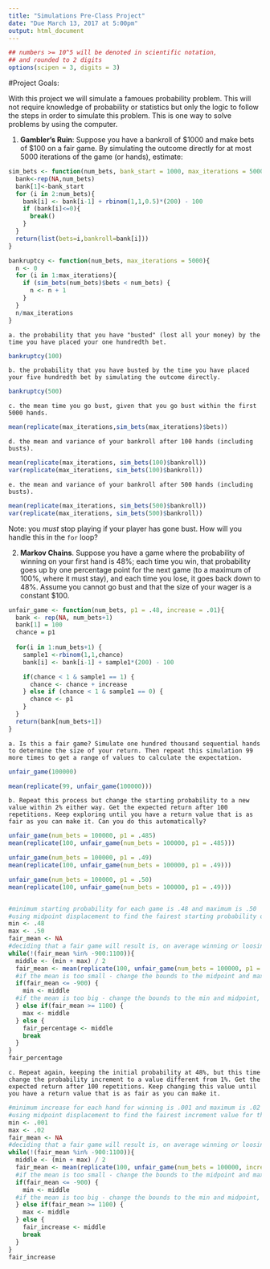 ```yaml
---
title: "Simulations Pre-Class Project"
date: "Due March 13, 2017 at 5:00pm"
output: html_document
---
```


<style type="text/css">
.table {

    width: 80%;
    margin-left:10%; 
    margin-right:10%;
}
</style>
```r
## numbers >= 10^5 will be denoted in scientific notation,
## and rounded to 2 digits
options(scipen = 3, digits = 3)
```
#Project Goals:


With this project we will simulate a famoues probability problem. This will not require knowledge of probability or statistics but only the logic to follow the steps in order to simulate this problem. This is one way to solve problems by using the computer. 

 1. **Gambler's Ruin**: Suppose you have a bankroll of $1000 and make bets of $100 on a fair game. By simulating the outcome directly for at most 5000 iterations of the game (or hands), estimate:
```r
sim_bets <- function(num_bets, bank_start = 1000, max_iterations = 5000){
  bank<-rep(NA,num_bets)
  bank[1]<-bank_start
  for (i in 2:num_bets){
    bank[i] <- bank[i-1] + rbinom(1,1,0.5)*(200) - 100
    if (bank[i]<=0){
      break()
    }  
  }
  return(list(bets=i,bankroll=bank[i]))
}

bankruptcy <- function(num_bets, max_iterations = 5000){
  n <- 0
  for (i in 1:max_iterations){
    if (sim_bets(num_bets)$bets < num_bets) { 
      n <- n + 1 
    }
  }
  n/max_iterations
}
```    
    a. the probability that you have "busted" (lost all your money) by the time you have placed your one hundredth bet. 
```r
bankruptcy(100)
```    
    b. the probability that you have busted by the time you have placed your five hundredth bet by simulating the outcome directly. 
```r
bankruptcy(500)
```
    c. the mean time you go bust, given that you go bust within the first 5000 hands.
```r
mean(replicate(max_iterations,sim_bets(max_iterations)$bets))
```
    d. the mean and variance of your bankroll after 100 hands (including busts).
```r
mean(replicate(max_iterations, sim_bets(100)$bankroll))
var(replicate(max_iterations, sim_bets(100)$bankroll))
```
    e. the mean and variance of your bankroll after 500 hands (including busts).
```r
mean(replicate(max_iterations, sim_bets(500)$bankroll))
var(replicate(max_iterations, sim_bets(500)$bankroll))
```
 
Note: you *must* stop playing if your player has gone bust. How will you handle this in the `for` loop?

2. **Markov Chains**. Suppose you have a game where the probability of winning on your first hand is 48%; each time you win, that probability goes up by one percentage point for the next game (to a maximum of 100%, where it must stay), and each time you lose, it goes back down to 48%. Assume you cannot go bust and that the size of your wager is a constant $100.
```r
unfair_game <- function(num_bets, p1 = .48, increase = .01){
  bank <- rep(NA, num_bets+1)
  bank[1] = 100
  chance = p1
  
  for(i in 1:num_bets+1) {
    sample1 <-rbinom(1,1,chance)
    bank[i] <- bank[i-1] + sample1*(200) - 100

    if(chance < 1 & sample1 == 1) {
      chance <- chance + increase
    } else if (chance < 1 & sample1 == 0) {
      chance <- p1
    }
  }
  return(bank[num_bets+1])
}


```
    a. Is this a fair game? Simulate one hundred thousand sequential hands to determine the size of your return. Then repeat this simulation 99 more times to get a range of values to calculate the expectation.
```r
unfair_game(100000)

mean(replicate(99, unfair_game(100000)))

```
    b. Repeat this process but change the starting probability to a new value within 2% either way. Get the expected return after 100 repetitions. Keep exploring until you have a return value that is as fair as you can make it. Can you do this automatically?
```r
unfair_game(num_bets = 100000, p1 = .485)
mean(replicate(100, unfair_game(num_bets = 100000, p1 = .485)))

unfair_game(num_bets = 100000, p1 = .49)
mean(replicate(100, unfair_game(num_bets = 100000, p1 = .49)))

unfair_game(num_bets = 100000, p1 = .50)
mean(replicate(100, unfair_game(num_bets = 100000, p1 = .49)))


#minimum starting probability for each game is .48 and maximum is .50
#using midpoint displacement to find the fairest starting probability of success for this game 
min <- .48
max <- .50
fair_mean <- NA
#deciding that a fair game will result is, on average winning or loosing between $0 and $1000
while(!(fair_mean %in% -900:1100)){
  middle <- (min + max) / 2
  fair_mean <- mean(replicate(100, unfair_game(num_bets = 100000, p1 = middle)))
  #if the mean is too small - change the bounds to the midpoint and max, then take midpoint of those points
  if(fair_mean <= -900) {
    min <- middle
  #if the mean is too big - change the bounds to the min and midpoint, then take midpoint of those points
  } else if(fair_mean >= 1100) {
    max <- middle
  } else {
    fair_percentage <- middle
    break
  }
}
fair_percentage
```
    c. Repeat again, keeping the initial probability at 48%, but this time change the probability increment to a value different from 1%. Get the expected return after 100 repetitions. Keep changing this value until you have a return value that is as fair as you can make it. 
```r
#minimum increase for each hand for winning is .001 and maximum is .02
#using midpoint displacement to find the fairest increment value for this game 
min <- .001
max <- .02
fair_mean <- NA
#deciding that a fair game will result is, on average winning or loosing between $0 and $1000
while(!(fair_mean %in% -900:1100)){
  middle <- (min + max) / 2
  fair_mean <- mean(replicate(100, unfair_game(num_bets = 100000, increase = middle)))
  #if the mean is too small - change the bounds to the midpoint and max, then take midpoint of those points
  if(fair_mean <= -900) {
    min <- middle
  #if the mean is too big - change the bounds to the min and midpoint, then take midpoint of those points
  } else if(fair_mean >= 1100) {
    max <- middle
  } else {
    fair_increase <- middle
    break
  }
}
fair_increase
```